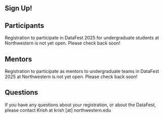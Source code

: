 ## Sign Up!

## Participants

Registration to participate in DataFest 2025 for undergraduate students at Northwestern is not yet open. Please check back soon! 

## Mentors

Registration to participate as mentors to undergraduate teams in DataFest 2025 at Northwestern is not yet open. Please check back soon!

## Questions

If you have any questions about your registration, or about the DataFest, please contact Krish at krish [at] northwestern.edu